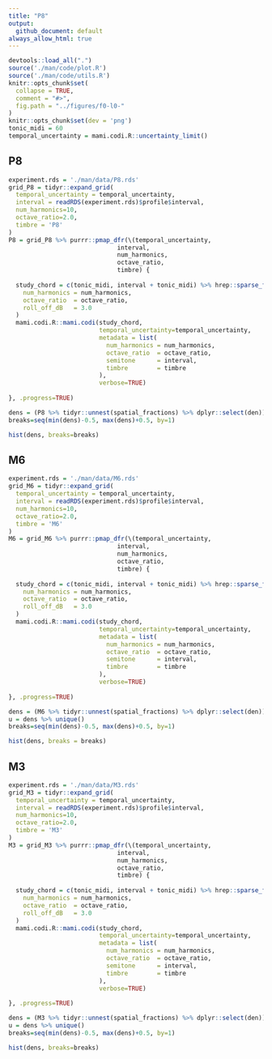 ```yaml
---
title: "P8"
output:
  github_document: default
always_allow_html: true
---
```

```r
devtools::load_all(".")
source('./man/code/plot.R')
source('./man/code/utils.R')
knitr::opts_chunk$set(
  collapse = TRUE,
  comment = "#>",
  fig.path = "../figures/f0-l0-"
)
knitr::opts_chunk$set(dev = 'png')
tonic_midi = 60
temporal_uncertainty = mami.codi.R::uncertainty_limit()
```

## P8
```r
experiment.rds = './man/data/P8.rds'
grid_P8 = tidyr::expand_grid(
  temporal_uncertainty = temporal_uncertainty,
  interval = readRDS(experiment.rds)$profile$interval,
  num_harmonics=10,
  octave_ratio=2.0,
  timbre = 'P8'
)
P8 = grid_P8 %>% purrr::pmap_dfr(\(temporal_uncertainty,
                              interval,
                              num_harmonics,
                              octave_ratio,
                              timbre) {
  
  study_chord = c(tonic_midi, interval + tonic_midi) %>% hrep::sparse_fr_spectrum(
    num_harmonics = num_harmonics,
    octave_ratio  = octave_ratio,
    roll_off_dB   = 3.0
  )
  mami.codi.R::mami.codi(study_chord,
                         temporal_uncertainty=temporal_uncertainty,
                         metadata = list(
                           num_harmonics = num_harmonics,
                           octave_ratio  = octave_ratio,
                           semitone      = interval,
                           timbre        = timbre
                         ),
                         verbose=TRUE)
  
}, .progress=TRUE)
```
```r
dens = (P8 %>% tidyr::unnest(spatial_fractions) %>% dplyr::select(den))[[1]]
breaks=seq(min(dens)-0.5, max(dens)+0.5, by=1) 
```

```r
hist(dens, breaks=breaks)
```

## M6

```r
experiment.rds = './man/data/M6.rds'
grid_M6 = tidyr::expand_grid(
  temporal_uncertainty = temporal_uncertainty,
  interval = readRDS(experiment.rds)$profile$interval,
  num_harmonics=10,
  octave_ratio=2.0,
  timbre = 'M6'
)
M6 = grid_M6 %>% purrr::pmap_dfr(\(temporal_uncertainty,
                              interval,
                              num_harmonics,
                              octave_ratio,
                              timbre) {
  
  study_chord = c(tonic_midi, interval + tonic_midi) %>% hrep::sparse_fr_spectrum(
    num_harmonics = num_harmonics,
    octave_ratio  = octave_ratio,
    roll_off_dB   = 3.0
  )
  mami.codi.R::mami.codi(study_chord,
                         temporal_uncertainty=temporal_uncertainty,
                         metadata = list(
                           num_harmonics = num_harmonics,
                           octave_ratio  = octave_ratio,
                           semitone      = interval,
                           timbre        = timbre
                         ),
                         verbose=TRUE)
  
}, .progress=TRUE)
```

```r
dens = (M6 %>% tidyr::unnest(spatial_fractions) %>% dplyr::select(den))[[1]]
u = dens %>% unique()
breaks=seq(min(dens)-0.5, max(dens)+0.5, by=1) 
```

```r
hist(dens, breaks = breaks)
```

## M3

```r
experiment.rds = './man/data/M3.rds'
grid_M3 = tidyr::expand_grid(
  temporal_uncertainty = temporal_uncertainty,
  interval = readRDS(experiment.rds)$profile$interval,
  num_harmonics=10,
  octave_ratio=2.0,
  timbre = 'M3'
)
M3 = grid_M3 %>% purrr::pmap_dfr(\(temporal_uncertainty,
                              interval,
                              num_harmonics,
                              octave_ratio,
                              timbre) {
  
  study_chord = c(tonic_midi, interval + tonic_midi) %>% hrep::sparse_fr_spectrum(
    num_harmonics = num_harmonics,
    octave_ratio  = octave_ratio,
    roll_off_dB   = 3.0
  )
  mami.codi.R::mami.codi(study_chord,
                         temporal_uncertainty=temporal_uncertainty,
                         metadata = list(
                           num_harmonics = num_harmonics,
                           octave_ratio  = octave_ratio,
                           semitone      = interval,
                           timbre        = timbre
                         ),
                         verbose=TRUE)
  
}, .progress=TRUE)
```
```r
dens = (M3 %>% tidyr::unnest(spatial_fractions) %>% dplyr::select(den))[[1]]
u = dens %>% unique()
breaks=seq(min(dens)-0.5, max(dens)+0.5, by=1) 
```
```r
hist(dens, breaks=breaks)
```
